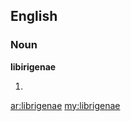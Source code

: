 ==English==

===Noun===
'''libirigenae'''

# {{plural of|librigena}}

[[ar:librigenae]]
[[my:librigenae]]